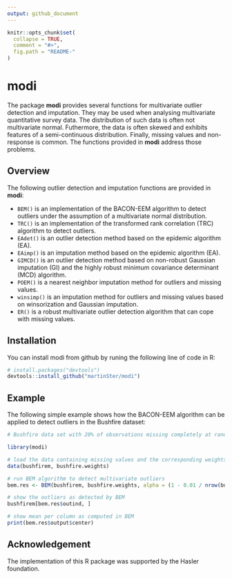 ```yaml
---
output: github_document
---
```


<!-- README.md is generated from README.Rmd. Please edit that file -->

```r
knitr::opts_chunk$set(
  collapse = TRUE,
  comment = "#>",
  fig.path = "README-"
)
```

# modi

The package **modi** provides several functions for multivariate outlier detection and imputation. They may be used when analysing multivariate quantitative survey data. The distribution of such data is often not multivariate normal. Futhermore, the data is often skewed and exhibits features of a semi-continuous distribution. Finally, missing values and non-response is common. The functions provided in **modi** address those problems.

## Overview

The following outlier detection and imputation functions are provided in **modi**:

* `BEM()` is an implementation of the BACON-EEM algorithm to detect outliers under the assumption of a multivariate normal distribution.
* `TRC()` is an implementation of the transformed rank correlation (TRC) algorithm to detect outliers.
* `EAdet()` is an outlier detection method based on the epidemic algorithm (EA).
* `EAimp()` is an imputation method based on the epidemic algorithm (EA).
* `GIMCD()` is an outlier detection method based on non-robust Gaussian imputation (GI) and the highly robust minimum covariance determinant (MCD) algorithm.
* `POEM()` is a nearest neighbor imputation method for outliers and missing values.
* `winsimp()` is an imputation method for outliers and missing values based on winsorization and Gaussian imputation.
* `ER()` is a robust multivariate outlier detection algorithm that can cope with missing values.

## Installation

You can install modi from github by runing the following line of code in R:

```r
# install.packages("devtools")
devtools::install_github("martinSter/modi")
```

## Example

The following simple example shows how the BACON-EEM algorithm can be applied to detect outliers in the Bushfire dataset:

```r
# Bushfire data set with 20% of observations missing completely at random (MCAR)

library(modi)

# load the data containing missing values and the corresponding weights
data(bushfirem, bushfire.weights)

# run BEM algorithm to detect multivariate outliers
bem.res <- BEM(bushfirem, bushfire.weights, alpha = (1 - 0.01 / nrow(bushfirem)))

# show the outliers as detected by BEM
bushfirem[bem.res$outind, ]

# show mean per column as computed in BEM
print(bem.res$output$center)
```

## Acknowledgement

The implementation of this R package was supported by the Hasler foundation.
